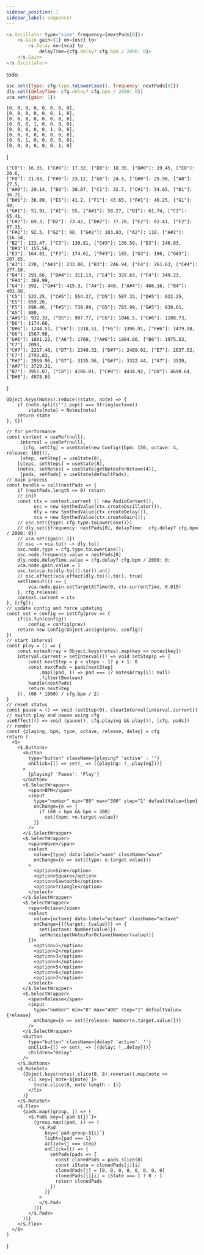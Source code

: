 ---
sidebar_position: 1
sidebar_label: sequencer
---

<App/>

```js
<s.Oscillator type="sine" frequency={nextPads[0]}>
    <s.Gain gain={1} on={osc} to>
        <s.Delay on={vca} to
            delayTime={cfg.delay? cfg.bpm / 2000: 0}>
    </s.Gain>
</s.Oscillator>
```

todo

```js
osc.set({type: cfg.type.toLowerCase(), frequency: nextPads[0]})
dly.set({delayTime: cfg.delay? cfg.bpm / 2000: 0})
vca.set({gain: 1})
```


    [0, 0, 0, 0, 0, 0, 0, 0],
    [0, 0, 0, 0, 0, 0, 1, 0],
    [0, 0, 0, 0, 0, 0, 0, 0],
    [0, 0, 0, 1, 0, 0, 0, 0],
    [0, 0, 0, 0, 0, 1, 0, 0],
    [0, 0, 0, 0, 0, 0, 0, 0],
    [0, 0, 1, 0, 0, 0, 0, 0],
    [0, 0, 0, 0, 0, 0, 1, 0]
]

    ["C0"]: 16.35, ["C#0"]: 17.32, ["D0"]: 18.35, ["D#0"]: 19.45, ["E0"]: 20.6,
    ["F0"]: 21.83, ["F#0"]: 23.12, ["G0"]: 24.5, ["G#0"]: 25.96, ["A0"]: 27.5,
    ["A#0"]: 29.14, ["B0"]: 30.87, ["C1"]: 32.7, ["C#1"]: 34.65, ["D1"]: 36.71,
    ["D#1"]: 38.89, ["E1"]: 41.2, ["F1"]: 43.65, ["F#1"]: 46.25, ["G1"]: 49,
    ["G#1"]: 51.91, ["A1"]: 55, ["A#1"]: 58.27, ["B1"]: 61.74, ["C2"]: 65.41,
    ["C#2"]: 69.3, ["D2"]: 73.42, ["D#2"]: 77.78, ["E2"]: 82.41, ["F2"]: 87.31,
    ["F#2"]: 92.5, ["G2"]: 98, ["G#2"]: 103.83, ["A2"]: 110, ["A#2"]: 116.54,
    ["B2"]: 123.47, ["C3"]: 130.81, ["C#3"]: 138.59, ["D3"]: 146.83, ["D#3"]: 155.56,
    ["E3"]: 164.81, ["F3"]: 174.61, ["F#3"]: 185, ["G3"]: 196, ["G#3"]: 207.65,
    ["A3"]: 220, ["A#3"]: 233.08, ["B3"]: 246.94, ["C4"]: 261.63, ["C#4"]: 277.18,
    ["D4"]: 293.66, ["D#4"]: 311.13, ["E4"]: 329.63, ["F4"]: 349.23, ["F#4"]: 369.99,
    ["G4"]: 392, ["G#4"]: 415.3, ["A4"]: 440, ["A#4"]: 466.16, ["B4"]: 493.88,
    ["C5"]: 523.25, ["C#5"]: 554.37, ["D5"]: 587.33, ["D#5"]: 622.25, ["E5"]: 659.26,
    ["F5"]: 698.46, ["F#5"]: 739.99, ["G5"]: 783.99, ["G#5"]: 830.61, ["A5"]: 880,
    ["A#5"]: 932.33, ["B5"]: 987.77, ["C6"]: 1046.5, ["C#6"]: 1108.73, ["D6"]: 1174.66,
    ["D#6"]: 1244.51, ["E6"]: 1318.51, ["F6"]: 1396.91, ["F#6"]: 1479.98, ["G6"]: 1567.98,
    ["G#6"]: 1661.22, ["A6"]: 1760, ["A#6"]: 1864.66, ["B6"]: 1975.53, ["C7"]: 2093,
    ["C#7"]: 2217.46, ["D7"]: 2349.32, ["D#7"]: 2489.02, ["E7"]: 2637.02, ["F7"]: 2793.83,
    ["F#7"]: 2959.96, ["G7"]: 3135.96, ["G#7"]: 3322.44, ["A7"]: 3520, ["A#7"]: 3729.31,
    ["B7"]: 3951.07, ["C8"]: 4186.01, ["C#8"]: 4434.92, ["D8"]: 4698.64, ["D#8"]: 4978.03
}

    Object.keys(Notes).reduce((state, note) => {
        if (note.split('').pop() === String(octave))
            state[note] = Notes[note]
        return state
    }, {})

    // for performance
    const context = useRef(null),
         interval = useRef(null),
          [cfg, setCfg] = useState(new Config({bpm: 150, octave: 4, release: 100})),
         [step, setStep] = useState(0),
        [steps, setSteps] = useState(8),
        [notes, setNotes] = useState(getNotesForOctave(4)),
         [pads, setPads] = useState(defaultPads);
    // main process
    const handle = call(nextPads => {
        if (nextPads.length <= 0) return
        // init
        const ctx = context.current || new AudioContext(),
              osc = new SynthedValue(ctx.createOscillator()),
              dly = new SynthedValue(ctx.createDelay()),
              vca = new SynthedValue(ctx.createGain());
        // osc.set({type: cfg.type.toLowerCase()})
        // dly.set({frequency: nextPads[0], delayTime:  cfg.delay? cfg.bpm / 2000: 0})
        // vca.set({gain: 1})
        // osc -> vca.to() -> dly.to()
        osc.node.type = cfg.type.toLowerCase();
        osc.node.frequency.value = nextPads[0]
        dly.node.delayTime.value = cfg.delay? cfg.bpm / 2000: 0;
        vca.node.gain.value = 1
        osc.to(vca.to(dly.to()).to()).on()
        // osc.effect(vca.effect(dly.to()).to(), true)
        setTimeout(() => {
            vca.node.gain.setTargetAtTime(0, ctx.currentTime, 0.015)
        }, cfg.release)
        context.current = ctx
    }, [cfg]);
    // update config and force updating
    const set = config => setCfg(prev => {
        if(is.fun(config))
            config = config(prev)
        return new Config(Object.assign(prev, config))
    })
    // start interval
    const play = () => {
        const notesArray = Object.keys(notes).map(key => notes[key])
        interval.current = setInterval(() => void setStep(p => {
            const nextStep = p < steps - 1? p + 1: 0
            const nextPads = pads[nextStep]
                .map((pad, i) => pad === 1? notesArray[i]: null)
                .filter(Boolean)
            handle(nextPads)
            return nextStep
        }), (60 * 1000) / cfg.bpm / 2)
    }
    // reset status
    const pause = () => void (setStep(0), clearInterval(interval.current))
    // switch play and pause using cfg
    useEffect(() => void (pause(), cfg.playing && play()), [cfg, pads])
    // render
    const {playing, bpm, type, octave, release, delay} = cfg
    return (
      <$>
        <$.Buttons>
          <button
            type="button" className={playing? 'active' : ''}
            onClick={() => set(_ => ({playing: !_.playing}))}
          >
            {playing? 'Pause': 'Play'}
          </button>
          <$.SelectWrapper>
            <span>BPM</span>
            <input
              type="number" min="80" max="300" step="1" defaultValue={bpm}
              onChange={e => {
                if (60 < bpm && bpm < 300)
                  set({bpm: +e.target.value})
              }}
            />
          </$.SelectWrapper>
          <$.SelectWrapper>
            <span>Wave</span>
            <select
              value={type} data-label="wave" className="wave"
              onChange={e => set({type: e.target.value})}
            >
              <option>Sine</option>
              <option>Square</option>
              <option>Sawtooth</option>
              <option>Triangle</option>
            </select>
          </$.SelectWrapper>
          <$.SelectWrapper>
            <span>Octave</span>
            <select
              value={octave} data-label="octave" className="octave"
              onChange={({target: {value}}) => {
                set({octave: Number(value)})
                setNotes(getNotesForOctave(Number(value)))
            }}>
              <option>1</option>
              <option>2</option>
              <option>3</option>
              <option>4</option>
              <option>5</option>
              <option>6</option>
              <option>7</option>
            </select>
          </$.SelectWrapper>
          <$.SelectWrapper>
            <span>Release</span>
            <input
              type="number" min="0" max="400" step="1" defaultValue={release}
              onChange={e => set({release: Number(e.target.value)})}
            />
          </$.SelectWrapper>
          <button
            type="button" className={delay? 'active': ''}
            onClick={() => set(_ => ({delay: !_.delay}))}
            children="Delay"
          />
        </$.Buttons>
        <$.NoteSet>
          {Object.keys(notes).slice(0, 8).reverse().map(note =>
            <li key={`note-${note}`}>
              {note.slice(0, note.length - 1)}
            </li>
          )}
        </$.NoteSet>
        <$.Flex>
          {pads.map((group, j) => (
            <$.Pads key={`pad-${j}`}>
              {group.map((pad, i) => (
                <$.Pad
                  key={`pad-group-${i}`}
                  light={pad === 1}
                  active={j === step}
                  onClick={() => {
                    setPads(pads => {
                      const clonedPads = pads.slice(0)
                      const iState = clonedPads[j][i]
                      clonedPads[j] = [0, 0, 0, 0, 0, 0, 0, 0]
                      clonedPads[j][i] = iState === 1 ? 0 : 1
                      return clonedPads
                    })
                  }}
                >
                </$.Pad>
              ))}
            </$.Pads>
          ))}
        </$.Flex>
      </$>
    )
}
